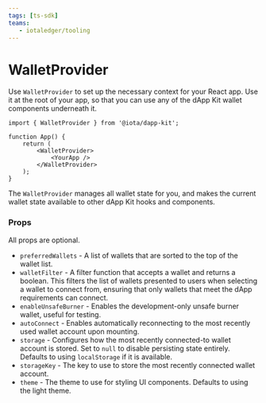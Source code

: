 ```yaml
---
tags: [ts-sdk]
teams:
   - iotaledger/tooling
---
```

# WalletProvider

Use `WalletProvider` to set up the necessary context for your React app. Use it at the root of your
app, so that you can use any of the dApp Kit wallet components underneath it.

```tsx
import { WalletProvider } from '@iota/dapp-kit';

function App() {
    return (
        <WalletProvider>
            <YourApp />
        </WalletProvider>
    );
}
```

The `WalletProvider` manages all wallet state for you, and makes the current wallet state available
to other dApp Kit hooks and components.

### Props

All props are optional.

-   `preferredWallets` - A list of wallets that are sorted to the top of the wallet list.
- `walletFilter` - A filter function that accepts a wallet and returns a boolean. This filters the
  list of wallets presented to users when selecting a wallet to connect from, ensuring that only
  wallets that meet the dApp requirements can connect.
-   `enableUnsafeBurner` - Enables the development-only unsafe burner wallet, useful for testing.
-   `autoConnect` - Enables automatically reconnecting to the most recently used wallet account upon
    mounting.
-   `storage` - Configures how the most recently connected-to wallet account is stored. Set to
    `null` to disable persisting state entirely. Defaults to using `localStorage` if it is
    available.
-   `storageKey` - The key to use to store the most recently connected wallet account.
-   `theme` - The theme to use for styling UI components. Defaults to using the light theme.
